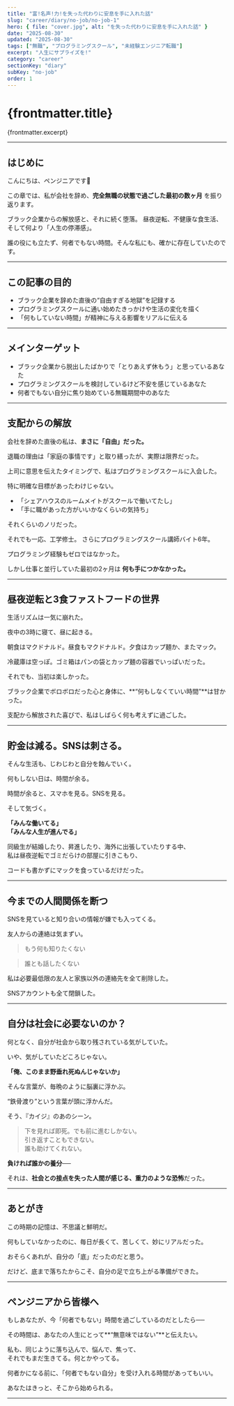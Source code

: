 ```yaml
---
title: "富!名声!力!を失った代わりに安息を手に入れた話"
slug: "career/diary/no-job/no-job-1"
hero: { file: "cover.jpg", alt: "を失った代わりに安息を手に入れた話" }
date: "2025-08-30"
updated: "2025-08-30"
tags: ["無職", "プログラミングスクール", "未経験エンジニア転職"]
excerpt: "人生にサプライズを!"
category: "career"
sectionKey: "diary"
subKey: "no-job"
order: 1
---
```

# {frontmatter.title}
{frontmatter.excerpt}

---

## はじめに

こんにちは、ペンジニアです🐧

この章では、私が会社を辞め、**完全無職の状態で過ごした最初の数ヶ月** を振り返ります。

ブラック企業からの解放感と、それに続く堕落。
昼夜逆転、不健康な食生活、そして何より「人生の停滞感」。


誰の役にも立たず、何者でもない時間。そんな私にも、確かに存在していたのです。

---

## この記事の目的

- ブラック企業を辞めた直後の“自由すぎる地獄”を記録する
- プログラミングスクールに通い始めたきっかけや生活の変化を描く
- 「何もしていない時間」が精神に与える影響をリアルに伝える

---

## メインターゲット

- ブラック企業から脱出したばかりで「とりあえず休もう」と思っているあなた
- プログラミングスクールを検討しているけど不安を感じているあなた
- 何者でもない自分に焦り始めている無職期間中のあなた

---

## 支配からの解放

会社を辞めた直後の私は、**まさに「自由」だった。**

退職の理由は「家庭の事情です」と取り繕ったが、実際は限界だった。


上司に意思を伝えたタイミングで、私はプログラミングスクールに入会した。  


特に明確な目標があったわけじゃない。

- 「シェアハウスのルームメイトがスクールで働いてたし」  
- 「手に職があった方がいいかなくらいの気持ち」  

それくらいのノリだった。

それでも一応、工学修士。
さらにプログラミングスクール講師バイト6年。

プログラミング経験もゼロではなかった。  

しかし仕事と並行していた最初の2ヶ月は **何も手につかなかった。**

---

## 昼夜逆転と3食ファストフードの世界

生活リズムは一気に崩れた。

夜中の3時に寝て、昼に起きる。 

朝食はマクドナルド。昼食もマクドナルド。夕食はカップ麺か、またマック。  

冷蔵庫は空っぽ。ゴミ箱はパンの袋とカップ麺の容器でいっぱいだった。

それでも、当初は楽しかった。  

ブラック企業でボロボロだった心と身体に、**“何もしなくていい時間”**は甘かった。  

支配から解放された喜びで、私はしばらく何も考えずに過ごした。

---

## 貯金は減る。SNSは刺さる。

そんな生活も、じわじわと自分を蝕んでいく。

何もしない日は、時間が余る。  

時間が余ると、スマホを見る。SNSを見る。  

そして気づく。

**「みんな働いてる」**  
**「みんな人生が進んでる」**

同級生が結婚したり、昇進したり、海外に出張していたりする中、  
私は昼夜逆転でゴミだらけの部屋に引きこもり、  

コードも書かずにマックを食っているだけだった。

---

## 今までの人間関係を断つ

SNSを見ていると知り合いの情報が嫌でも入ってくる。

友人からの連絡は気まずい。

> もう何も知りたくない

> 誰とも話したくない

私は必要最低限の友人と家族以外の連絡先を全て削除した。

SNSアカウントも全て閉鎖した。

---

## 自分は社会に必要ないのか？

何となく、自分が社会から取り残されている気がしていた。  

いや、気がしていたどころじゃない。

**「俺、このまま野垂れ死ぬんじゃないか」**  

そんな言葉が、毎晩のように脳裏に浮かぶ。

“鉄骨渡り”という言葉が頭に浮かんだ。  

そう、『カイジ』のあのシーン。  

> 下を見れば即死。でも前に進むしかない。  
> 引き返すこともできない。  
> 誰も助けてくれない。

**負ければ誰かの養分──**

それは、**社会との接点を失った人間が感じる、重力のような恐怖**だった。

---

## あとがき

この時期の記憶は、不思議と鮮明だ。

何もしていなかったのに、毎日が長くて、苦しくて、妙にリアルだった。  

おそらくあれが、自分の「底」だったのだと思う。  

だけど、底まで落ちたからこそ、自分の足で立ち上がる準備ができた。

---

## ペンジニアから皆様へ

もしあなたが、今「何者でもない」時間を過ごしているのだとしたら──  

その時間は、あなたの人生にとって**“無意味ではない”**と伝えたい。

私も、同じように落ち込んで、悩んで、焦って、  
それでもまだ生きてる。何とかやってる。

何者かになる前に、「何者でもない自分」を受け入れる時間があってもいい。

あなたはきっと、そこから始められる。

---
